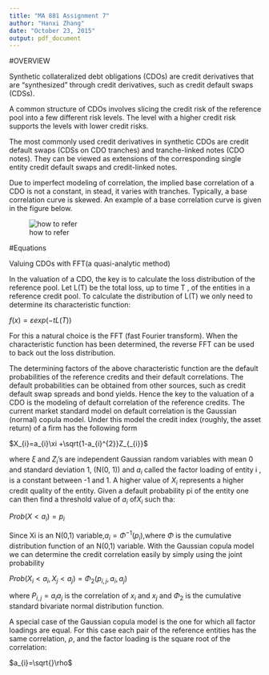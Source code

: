 ```yaml
---
title: "MA 881 Assignment 7"
author: "Hanxi Zhang"
date: "October 23, 2015"
output: pdf_document
---
```

#OVERVIEW

Synthetic collateralized debt obligations (CDOs) are credit derivatives that are "synthesized" through credit derivatives, such as credit default swaps (CDSs).

A common structure of CDOs involves slicing the credit risk of the reference pool into a few different risk levels. The level with a higher credit risk supports the levels with lower credit risks.

The most commonly used credit derivatives in synthetic CDOs are credit default swaps (CDSs on CDO tranches) and tranche-linked notes (CDO notes). They can be viewed as extensions of the corresponding single entity credit default swaps and credit-linked notes. 


Due to imperfect modeling of correlation, the implied base correlation of a CDO is not a constant, in stead, it varies with tranches. Typically, a base correlation curve is skewed. An example of a base correlation curve is given in the figure below. 
\vspace{.2 in}

![how to refer](F:\MSSP\2015FALL\MA 881\Assignment7/1.png) 

\vspace{.2 in}

#Equations

Valuing CDOs with FFT(a quasi-analytic method)

In the valuation of a CDO, the key is to calculate the loss distribution of the reference pool. Let L(T) be the total loss, up to time T , of the entities in a reference credit pool. To calculate the distribution of L(T) we only need to determine its characteristic function:

\vspace{.2 in}
$f(x)=\varepsilon exp(-tL(T))$

\vspace{.2 in}
For this a natural choice is the FFT (fast Fourier transform). When the characteristic function has been determined, the reverse FFT can be used to back out the loss distribution.

The determining factors of the above characteristic function are the default probabilities of the reference credits and their default correlations. The default probabilities can be obtained from other sources, such as credit default swap spreads and bond yields. Hence the key to the valuation of a CDO is the modeling of default correlation of the reference credits. The current market standard model on default correlation is the Gaussian (normal) copula model. Under this model the credit index (roughly, the asset return) of a firm has the following form

\vspace{.2 in}
$X_{i}=a_{i}\xi +\sqrt{1-a_{i}^{2}}Z_{_{i}}$
\vspace{.2 in}

where $\xi$ and $Z_{i}$'s are independent Gaussian random variables with mean 0 and standard deviation 1, (N(0, 1)) and $a_{i}$ called the factor loading of entity i , is a constant between -1 and 1. A higher value of $X_{i}$ represents a higher credit quality of the entity. Given a default probability pi of the entity one can then find a threshold value of $a_{i}$ of$X_{i}$ such tha:

\vspace{.2 in}
$Prob(X<a_{i})=p_{i}$
\vspace{.2 in}

Since Xi is an N(0,1) variable,$a_{i}=\Phi ^{-1}(p_{i})$,where $\Phi$ is the cumulative distribution function of an N(0,1) variable. With the Gaussian copula model we can determine the credit correlation easily by simply using the joint probability

$Prob(X_{i}<a_{i},X_{j}<a_{j})=\Phi _{2}(p_{i,j},a_{i},a_{j})$

where $P_{i,j}=a_{i}a_{j}$ is the correlation of $x_{i}$ and $x_{j}$ and $\Phi _{2}$ is the cumulative standard bivariate normal distribution function.

A special case of the Gaussian copula model is the one for which all factor loadings are equal. For this case each pair of the reference entities has the same correlation, $\rho$, and the factor loading is the square root of the correlation:

$a_{i}=\sqrt{}\rho$ 
